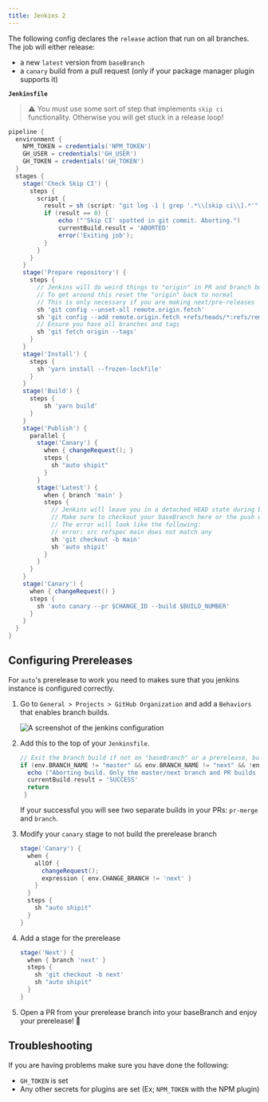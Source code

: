 ```yaml
---
title: Jenkins 2
---
```


The following config declares the `release` action that run on all branches. The job will either release:

- a new `latest` version from `baseBranch`
- a `canary` build from a pull request (only if your package manager plugin supports it)

**`Jenkinsfile`**

> :warning: You must use some sort of step that implements `skip ci` functionality.
> Otherwise you will get stuck in a release loop!

```groovy
pipeline {
  environment {
    NPM_TOKEN = credentials('NPM_TOKEN')
    GH_USER = credentials('GH_USER')
    GH_TOKEN = credentials('GH_TOKEN')
  }
  stages {
    stage('Check Skip CI') {
      steps {
        script {
          result = sh (script: "git log -1 | grep '.*\\[skip ci\\].*'", returnStatus: true)
          if (result == 0) {
              echo ("'Skip CI' spotted in git commit. Aborting.")
              currentBuild.result = 'ABORTED'
              error('Exiting job');
          }
        }
      }
    }
    stage('Prepare repository') {
      steps {
        // Jenkins will do weird things to "origin" in PR and branch build
        // To get around this reset the "origin" back to normal
        // This is only necessary if you are making next/pre-releases
        sh 'git config --unset-all remote.origin.fetch'
        sh 'git config --add remote.origin.fetch +refs/heads/*:refs/remotes/origin/*'
        // Ensure you have all branches and tags
        sh 'git fetch origin --tags'
      }
    }
    stage('Install') {
      steps {
        sh 'yarn install --frozen-lockfile'
      }
    }
    stage('Build') {
      steps {
          sh 'yarn build'
      }
    }
    stage('Publish') {
      parallel {
        stage('Canary') {
          when { changeRequest(); }
          steps {
            sh "auto shipit"
          }
        }
        stage('Latest') {
          when { branch 'main' }
          steps {
            // Jenkins will leave you in a detached HEAD state during builds
            // Make sure to checkout your baseBranch here or the push will fail!
            // The error will look like the following:
            // error: src refspec main does not match any
            sh 'git checkout -b main'
            sh 'auto shipit'
          }
        }
      }
    }
    stage('Canary') {
      when { changeRequest() }
      steps {
        sh 'auto canary --pr $CHANGE_ID --build $BUILD_NUMBER'
      }
    }
  }
}
```

## Configuring Prereleases

For `auto`'s prerelease to work you need to makes sure that you jenkins instance is configured correctly.

1. Go to `General > Projects > GitHub Organization` and add a `Behaviors` that enables branch builds.

   ![A screenshot of the jenkins configuration](/jenkins-next-branches.png)

2. Add this to the top of your `Jenkinsfile`.

   ```groovy
   // Exit the branch build if not on "baseBranch" or a prerelease, but still do PR builds
   if (env.BRANCH_NAME != "master" && env.BRANCH_NAME != "next" && !env.BRANCH_NAME.startsWith('PR-')) {
     echo ("Aborting build. Only the master/next branch and PR builds run.")
     currentBuild.result = 'SUCCESS'
     return
    }
   ```

   If your successful you will see two separate builds in your PRs: `pr-merge` and `branch`.

3. Modify your `canary` stage to not build the prerelease branch

   ```groovy
   stage('Canary') {
     when {
       allOf {
         changeRequest();
         expression { env.CHANGE_BRANCH != 'next' }
       }
     }
     steps {
       sh "auto shipit"
     }
   }
   ```

4. Add a stage for the prerelease

   ```groovy
   stage('Next') {
     when { branch 'next' }
     steps {
       sh 'git checkout -b next'
       sh "auto shipit"
     }
   }
   ```

5. Open a PR from your prerelease branch into your baseBranch and enjoy your prerelease! :tada:

## Troubleshooting

If you are having problems make sure you have done the following:

- `GH_TOKEN` is set
- Any other secrets for plugins are set (Ex; `NPM_TOKEN` with the NPM plugin)
